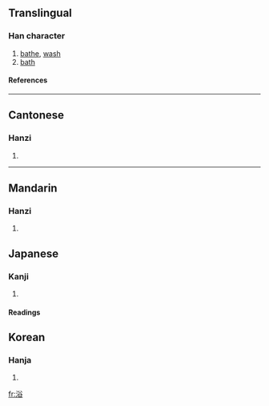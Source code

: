 ==Translingual==
===Han character===
{{Han char|rn=85|rad=水|as=07|sn=10|four=3816<sub>8</sub>|canj=水金人口 (ECOR)}}
# [[bathe]], [[wash]]
# [[bath]]
====References====
{{Han ref|kx=0625.090|dkj=17496|dj=1023.060|hdz=31629.030|uh=6D74|ud=28020|bh=AF44|bd=44868}}

----
==Cantonese==
===Hanzi===
{{yue-hanzi|jyut=|y=yuk6}}
# {{defn|Cantonese}}

----
==Mandarin==
===Hanzi===
{{cmn-hanzi|pin=[[yù]] (yu4)|wg=yü<sup>4</sup>}}
# {{defn|Mandarin}}





== Japanese ==
===Kanji===
{{ja-kanji|grade=4|rs=水07}}
# {{defn|Japanese}} 
====Readings====
{{ja-readings|on=[[よく]] ([[yoku]])|kun=[[あびる]] ([[浴びる]], [[abiru]]), [[あびせる]] ([[浴びせる]], [[abiseru]]), [[ゆあみ]] ([[湯浴み]], [[yuami]])}}


==Korean==
===Hanja===
{{ko-hanja|hangeul=욕|eumhun=|rv=yok|mr=yok|y=yok}}
# {{defn|Korean}}

[[fr:浴]]
